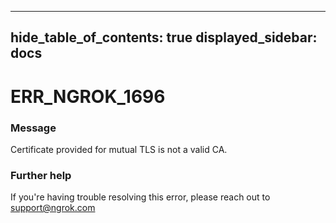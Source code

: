 

---
hide_table_of_contents: true
displayed_sidebar: docs
---


# ERR_NGROK_1696

### Message
Certificate provided for mutual TLS is not a valid CA.

<ErrorDetails error="err_ngrok_1696" />



### Further help
If you're having trouble resolving this error, please reach out to [support@ngrok.com](mailto:support@ngrok.com?subject=Help%20with%20ERR_NGROK_1696)

